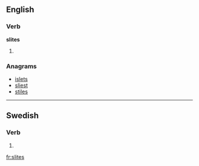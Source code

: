==English==

===Verb===
'''slites'''

# {{third-person singular of|[[slite]]}}

===Anagrams===
* [[islets#English|islets]]
* [[sliest#English|sliest]]
* [[stiles#English|stiles]]

----

==Swedish==

===Verb===
{{infl|sv|verb form}}

# {{sv-verb-form-pre-pass|slita}}

[[fr:slites]]